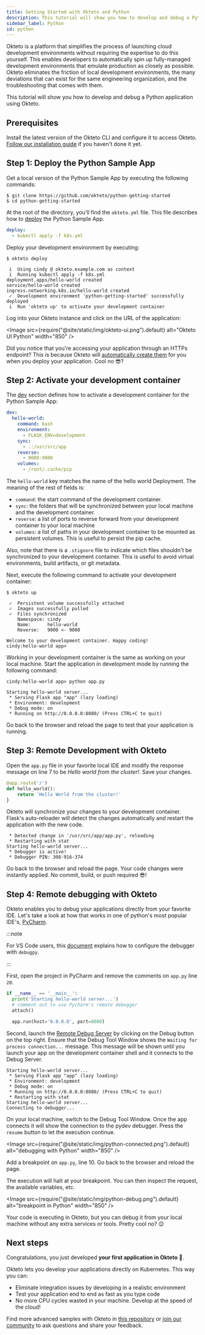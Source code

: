 ```yaml
---
title: Getting Started with Okteto and Python
description: This tutorial will show you how to develop and debug a Python application using Okteto
sidebar_label: Python
id: python
---
```



Okteto is a platform that simplifies the process of launching cloud development environments without requiring the expertise to do this yourself. This enables developers to automatically spin up fully-managed development environments that emulate production as closely as possible. Okteto eliminates the friction of local development environments, the many deviations that can exist for the same engineering organization, and the troubleshooting that comes with them.

This tutorial will show you how to develop and debug a Python application using Okteto.

## Prerequisites

Install the latest version of the Okteto CLI and configure it to access Okteto. [Follow our installation guide](get-started/install-okteto-cli.mdx) if you haven't done it yet.

## Step 1: Deploy the Python Sample App

Get a local version of the Python Sample App by executing the following commands:

```console
$ git clone https://github.com/okteto/python-getting-started
$ cd python-getting-started
```

At the root of the directory, you'll find the `okteto.yml` file. This file describes how to [deploy](reference/okteto-manifest.mdx#deploy-string-optional) the Python Sample App.

```yaml
deploy:
  - kubectl apply -f k8s.yml
```

Deploy your development environment by executing:

```console
$ okteto deploy
```

```console
 i  Using cindy @ okteto.example.com as context
 i  Running kubectl apply -f k8s.yml
deployment.apps/hello-world created
service/hello-world created
ingress.networking.k8s.io/hello-world created
 ✓  Development environment 'python-getting-started' successfully deployed
 i  Run 'okteto up' to activate your development container
```

Log into your Okteto instance and click on the URL of the application:

<Image
  src={require("@site/static/img/okteto-ui.png").default}
  alt="Okteto UI Python"
  width="850"
/>

Did you notice that you're accessing your application through an HTTPs endpoint? This is because Okteto will [automatically create them](core/endpoints/automatic-ssl.mdx) for you when you deploy your application. Cool no 😎?

## Step 2: Activate your development container

The [dev](reference/okteto-manifest.mdx#dev-object-optional) section defines how to activate a development container for the Python Sample App:

```yaml
dev:
  hello-world:
    command: bash
    environment:
      - FLASK_ENV=development
    sync:
      - .:/usr/src/app
    reverse:
      - 9000:9000
    volumes:
      - /root/.cache/pip
```

The `hello-world` key matches the name of the hello world Deployment. The meaning of the rest of fields is:

- `command`: the start command of the development container.
- `sync`: the folders that will be synchronized between your local machine and the development container.
- `reverse`: a list of ports to reverse forward from your development container to your local machine
- `volumes`: a list of paths in your development container to be mounted as persistent volumes. This is useful to persist the pip cache.

Also, note that there is a `.stignore` file to indicate which files shouldn't be synchronized to your development container.
This is useful to avoid virtual environments, build artifacts, or git metadata.

Next, execute the following command to activate your development container:

```console
$ okteto up
```

```console
 ✓  Persistent volume successfully attached
 ✓  Images successfully pulled
 ✓  Files synchronized
    Namespace: cindy
    Name:      hello-world
    Reverse:   9000 <- 9000

Welcome to your development container. Happy coding!
cindy:hello-world app>
```

Working in your development container is the same as working on your local machine.
Start the application in development mode by running the following command:

```console
cindy:hello-world app> python app.py
```

```
Starting hello-world server...
 * Serving Flask app "app" (lazy loading)
 * Environment: development
 * Debug mode: on
 * Running on http://0.0.0.0:8080/ (Press CTRL+C to quit)
```

Go back to the browser and reload the page to test that your application is running.

## Step 3: Remote Development with Okteto

Open the `app.py` file in your favorite local IDE and modify the response message on line 7 to be _Hello world from the cluster!_.
Save your changes.

```python
@app.route('/')
def hello_world():
    return 'Hello World from the cluster!'
}
```

Okteto will synchronize your changes to your development container.
Flask's auto-reloader will detect the changes automatically and restart the application with the new code.

```console
 * Detected change in '/usr/src/app/app.py', reloading
 * Restarting with stat
Starting hello-world server...
 * Debugger is active!
 * Debugger PIN: 308-916-374
```

Go back to the browser and reload the page. Your code changes were instantly applied. No commit, build, or push required 😎!

## Step 4: Remote debugging with Okteto

Okteto enables you to debug your applications directly from your favorite IDE.
Let's take a look at how that works in one of python's most popular IDE's, [PyCharm](https://www.jetbrains.com/pycharm/).

:::note

For VS Code users, this [document](https://code.visualstudio.com/docs/python/debugging#_debugging-by-attaching-over-a-network-connection) explains how to configure the debugger with `debugpy`.

:::

First, open the project in PyCharm and remove the comments on `app.py` line `20`.

```python
if __name__ == '__main__':
  print('Starting hello-world server...')
  # comment out to use Pycharm's remote debugger
  attach()

  app.run(host='0.0.0.0', port=8080)
```

Second, launch the [Remote Debug Server](https://www.jetbrains.com/help/pycharm/remote-debugging-with-product.html) by clicking on the Debug button on the top right.
Ensure that the Debug Tool Window shows the `Waiting for process connection...` message. This message will be shown until you launch your app on the development container shell and it connects to the Debug Server.

```console
Starting hello-world server...
 * Serving Flask app "app" (lazy loading)
 * Environment: development
 * Debug mode: on
 * Running on http://0.0.0.0:8080/ (Press CTRL+C to quit)
 * Restarting with stat
Starting hello-world server...
Connecting to debugger...
```

On your local machine, switch to the Debug Tool Window. Once the app connects it will show the connection to the pydev debugger.
Press the `resume` button to let the execution continue.

<Image
  src={require("@site/static/img/python-connected.png").default}
  alt="debugging with Python"
  width="850"
/>

Add a breakpoint on `app.py`, line 10. Go back to the browser and reload the page.

The execution will halt at your breakpoint. You can then inspect the request, the available variables, etc.

<Image
  src={require("@site/static/img/python-debug.png").default}
  alt="breakpoint in Python"
  width="850"
/>

Your code is executing in Okteto, but you can debug it from your local machine without any extra services or tools.
Pretty cool no? 😉

## Next steps

Congratulations, you just developed **your first application in Okteto** 🚀.

Okteto lets you develop your applications directly on Kubernetes. This way you can:

- Eliminate integration issues by developing in a realistic environment
- Test your application end to end as fast as you type code
- No more CPU cycles wasted in your machine. Develop at the speed of the cloud!

Find more advanced samples with Okteto in [this repository](https://github.com/okteto/samples) or [join our community](https://community.okteto.com) to ask questions and share your feedback.
